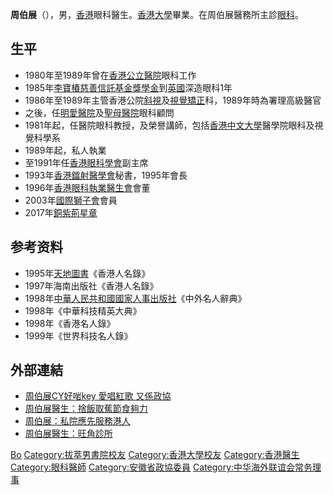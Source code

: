 {{BLP unsourced|time=2012-04-05T07:44:30+00:00}}
'''周伯展'''{{BBSHK}}{{JP}}（{{bd|1954年|4月}}），男，[[香港|香港]]眼科醫生。[[香港大學|香港大學]]畢業。在周伯展醫務所主診[[眼科|眼科]]。

== 生平 ==
*1980年至1989年曾在[[香港公立醫院|香港公立醫院]]眼科工作
*1985年[[李寶椿慈善信託基金|李寶椿慈善信託基金]][[獎學金|獎學金]]到[[英國|英國]]深造眼科1年
*1986年至1989年主管香港公院[[斜視|斜視]]及[[視覺矯正|視覺矯正]]科，1989年時為署理高級醫官
*之後，任[[明愛醫院|明愛醫院]]及[[聖母醫院_(香港)|聖母醫院]]眼科顧問
*1981年起，任醫院眼科教授，及榮譽講師，包括[[香港中文大學|香港中文大學]]醫學院眼科及視覺科學系
*1989年起，私人執業
*至1991年任[[香港眼科學會|香港眼科學會]]副主席
*1993年[[香港鐳射醫學會|香港鐳射醫學會]]秘書，1995年會長
*1996年[[香港眼科執業醫生會|香港眼科執業醫生會]]會董
*2003年[[國際獅子會|國際獅子會]]會員
*2017年[[銅紫荊星章|銅紫荊星章]]

== 参考资料 ==
*1995年[[天地圖書|天地圖書]]《香港人名錄》
*1997年海南出版社《香港人名錄》
*1998年[[中華人民共和國|中華人民共和國]][[國家人事出版社|國家人事出版社]]《中外名人辭典》
*1998年《中華科技精英大典》
*1998年《香港名人錄》
*1999年《世界科技名人錄》

== 外部連結 ==
* [https://archive.is/20130105123300/hk.news.yahoo.com/%E5%91%A8%E4%BC%AF%E5%B1%95cy%E5%A5%BD%E5%95%B1key-%E6%84%9B%E5%94%B1%E7%B4%85%E6%AD%8C-%E5%8F%88%E4%BF%82%E6%94%BF%E5%8D%94-211447830.html 周伯展CY好啱key 愛唱紅歌 又係政協]
* [https://web.archive.org/web/20111206000446/http://www.mingpaohealth.com/cfm/Doctor1.cfm?issue=20111205 周伯展醫生：捨飯取蕉節食夠力]
* [https://archive.is/20130105142915/hk.news.yahoo.com/%E5%91%A8%E4%BC%AF%E5%B1%95-%E7%A7%81%E9%99%A2%E6%87%89%E5%85%88%E6%9C%8D%E5%8B%99%E6%B8%AF%E4%BA%BA-050618992.html 周伯展：私院應先服務港人]
* [http://www.hkdoctorguide.com/doctor/dr-chow-pak-chin 周伯展醫生：旺角診所]{{dead link|date=2017年12月 |bot=InternetArchiveBot |fix-attempted=yes }}

{{香港人物小作品}}
{{感動香港}}
{{Navboxes 
| title  = 周伯展在[[中华海外联谊会|中华海外联谊会]]的职务
| list1  =
{{中华海外联谊会第五届理事会}}
}}

{{Authority control}}
{{DEFAULTSORT:Zhou周}}
[[Category:周姓|Bo]]
[[Category:拔萃男書院校友|Category:拔萃男書院校友]]
[[Category:香港大學校友|Category:香港大學校友]]
[[Category:香港醫生|Category:香港醫生]]
[[Category:眼科醫師|Category:眼科醫師]]
[[Category:安徽省政協委員|Category:安徽省政協委員]]
[[Category:中华海外联谊会常务理事|Category:中华海外联谊会常务理事]]
